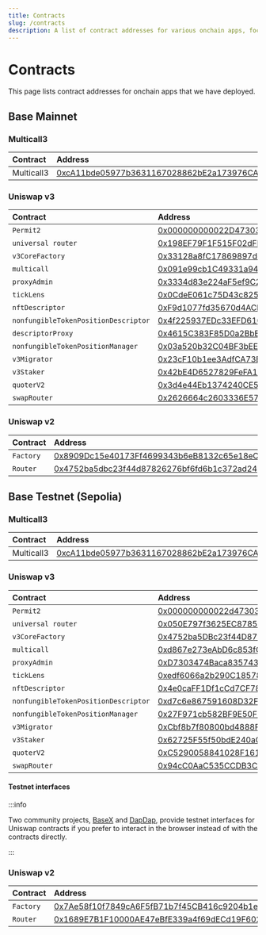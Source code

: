 ```yaml
---
title: Contracts
slug: /contracts
description: A list of contract addresses for various onchain apps, focusing on both the Base Mainnet and Base Testnet deployments.
---
```



# Contracts

This page lists contract addresses for onchain apps that we have deployed.



## Base Mainnet

### Multicall3

| Contract   | Address                                                                                                               |
| :--------- | :-------------------------------------------------------------------------------------------------------------------- |
| Multicall3 | [0xcA11bde05977b3631167028862bE2a173976CA11](https://basescan.org/address/0xcA11bde05977b3631167028862bE2a173976CA11) |

### Uniswap v3

| Contract                             | Address                                                                                                               |
| :----------------------------------- | :-------------------------------------------------------------------------------------------------------------------- |
| `Permit2`                            | [0x000000000022D473030F116dDEE9F6B43aC78BA3](https://basescan.org/address/0x000000000022D473030F116dDEE9F6B43aC78BA3) |
| `universal router`                   | [0x198EF79F1F515F02dFE9e3115eD9fC07183f02fC](https://basescan.org/address/0x198EF79F1F515F02dFE9e3115eD9fC07183f02fC) |
| `v3CoreFactory`                      | [0x33128a8fC17869897dcE68Ed026d694621f6FDfD](https://basescan.org/address/0x33128a8fC17869897dcE68Ed026d694621f6FDfD) |
| `multicall`                          | [0x091e99cb1C49331a94dD62755D168E941AbD0693](https://basescan.org/address/0x091e99cb1C49331a94dD62755D168E941AbD0693) |
| `proxyAdmin`                         | [0x3334d83e224aF5ef9C2E7DDA7c7C98Efd9621fA9](https://basescan.org/address/0x3334d83e224aF5ef9C2E7DDA7c7C98Efd9621fA9) |
| `tickLens`                           | [0x0CdeE061c75D43c82520eD998C23ac2991c9ac6d](https://basescan.org/address/0x0CdeE061c75D43c82520eD998C23ac2991c9ac6d) |
| `nftDescriptor`                      | [0xF9d1077fd35670d4ACbD27af82652a8d84577d9F](https://basescan.org/address/0xF9d1077fd35670d4ACbD27af82652a8d84577d9F) |
| `nonfungibleTokenPositionDescriptor` | [0x4f225937EDc33EFD6109c4ceF7b560B2D6401009](https://basescan.org/address/0x4f225937EDc33EFD6109c4ceF7b560B2D6401009) |
| `descriptorProxy`                    | [0x4615C383F85D0a2BbED973d83ccecf5CB7121463](https://basescan.org/address/0x4615C383F85D0a2BbED973d83ccecf5CB7121463) |
| `nonfungibleTokenPositionManager`    | [0x03a520b32C04BF3bEEf7BEb72E919cf822Ed34f1](https://basescan.org/address/0x03a520b32C04BF3bEEf7BEb72E919cf822Ed34f1) |
| `v3Migrator`                         | [0x23cF10b1ee3AdfCA73B0eF17C07F7577e7ACd2d7](https://basescan.org/address/0x23cF10b1ee3AdfCA73B0eF17C07F7577e7ACd2d7) |
| `v3Staker`                           | [0x42bE4D6527829FeFA1493e1fb9F3676d2425C3C1](https://basescan.org/address/0x42bE4D6527829FeFA1493e1fb9F3676d2425C3C1) |
| `quoterV2`                           | [0x3d4e44Eb1374240CE5F1B871ab261CD16335B76a](https://basescan.org/address/0x3d4e44Eb1374240CE5F1B871ab261CD16335B76a) |
| `swapRouter`                         | [0x2626664c2603336E57B271c5C0b26F421741e481](https://basescan.org/address/0x2626664c2603336E57B271c5C0b26F421741e481) |

### Uniswap v2

| Contract  | Address                                                                                                               |
| :-------- | :-------------------------------------------------------------------------------------------------------------------- |
| `Factory` | [0x8909Dc15e40173Ff4699343b6eB8132c65e18eC6](https://basescan.org/address/0x8909Dc15e40173Ff4699343b6eB8132c65e18eC6) |
| `Router`  | [0x4752ba5dbc23f44d87826276bf6fd6b1c372ad24](https://basescan.org/address/0x4752ba5dbc23f44d87826276bf6fd6b1c372ad24) |

## Base Testnet (Sepolia)

### Multicall3

| Contract   | Address                                                                                                                       |
| :--------- | :---------------------------------------------------------------------------------------------------------------------------- |
| Multicall3 | [0xcA11bde05977b3631167028862bE2a173976CA11](https://sepolia.basescan.org/address/0xcA11bde05977b3631167028862bE2a173976CA11) |

### Uniswap v3

| Contract                             | Address                                                                                                                       |
| :----------------------------------- | :---------------------------------------------------------------------------------------------------------------------------- |
| `Permit2`                            | [0x000000000022d473030f116ddee9f6b43ac78ba3](https://sepolia.basescan.org/address/0x000000000022d473030f116ddee9f6b43ac78ba3) |
| `universal router`                   | [0x050E797f3625EC8785265e1d9BDd4799b97528A1](https://sepolia.basescan.org/address/0x050E797f3625EC8785265e1d9BDd4799b97528A1) |
| `v3CoreFactory`                      | [0x4752ba5DBc23f44D87826276BF6Fd6b1C372aD24](https://sepolia.basescan.org/address/0x4752ba5DBc23f44D87826276BF6Fd6b1C372aD24) |
| `multicall`                          | [0xd867e273eAbD6c853fCd0Ca0bFB6a3aE6491d2C1](https://sepolia.basescan.org/address/0xd867e273eAbD6c853fCd0Ca0bFB6a3aE6491d2C1) |
| `proxyAdmin`                         | [0xD7303474Baca835743B54D73799688990f24a79D](https://sepolia.basescan.org/address/0xD7303474Baca835743B54D73799688990f24a79D) |
| `tickLens`                           | [0xedf6066a2b290C185783862C7F4776A2C8077AD1](https://sepolia.basescan.org/address/0xedf6066a2b290C185783862C7F4776A2C8077AD1) |
| `nftDescriptor`                      | [0x4e0caFF1Df1cCd7CF782FDdeD77f020699B57f1a](https://sepolia.basescan.org/address/0x4e0caFF1Df1cCd7CF782FDdeD77f020699B57f1a) |
| `nonfungibleTokenPositionDescriptor` | [0xd7c6e867591608D32Fe476d0DbDc95d0cf584c8F](https://sepolia.basescan.org/address/0xd7c6e867591608D32Fe476d0DbDc95d0cf584c8F) |
| `nonfungibleTokenPositionManager`    | [0x27F971cb582BF9E50F397e4d29a5C7A34f11faA2](https://sepolia.basescan.org/address/0x27F971cb582BF9E50F397e4d29a5C7A34f11faA2) |
| `v3Migrator`                         | [0xCbf8b7f80800bd4888Fbc7bf1713B80FE4E23E10](https://sepolia.basescan.org/address/0xCbf8b7f80800bd4888Fbc7bf1713B80FE4E23E10) |
| `v3Staker`                           | [0x62725F55f50bdE240aCa3e740D47298CAc8d57D5](https://sepolia.basescan.org/address/0x62725F55f50bdE240aCa3e740D47298CAc8d57D5) |
| `quoterV2`                           | [0xC5290058841028F1614F3A6F0F5816cAd0df5E27](https://sepolia.basescan.org/address/0xC5290058841028F1614F3A6F0F5816cAd0df5E27) |
| `swapRouter`                         | [0x94cC0AaC535CCDB3C01d6787D6413C739ae12bc4](https://sepolia.basescan.org/0x94cC0AaC535CCDB3C01d6787D6413C739ae12bc4)         |

#### Testnet interfaces

:::info

Two community projects, [BaseX](https://basex-test.vercel.app/swap?currencyA=ETH&currencyB=0x036CbD53842c5426634e7929541eC2318f3dCF7e&focus=source) and [DapDap](https://testnet.base.dapdap.net/uniswap/swap), provide testnet interfaces for Uniswap contracts if you prefer to interact in the browser instead of with the contracts directly.

:::

### Uniswap v2

| Contract  | Address                                                                                                                       |
| :-------- | :---------------------------------------------------------------------------------------------------------------------------- |
| `Factory` | [0x7Ae58f10f7849cA6F5fB71b7f45CB416c9204b1e](https://sepolia.basescan.org/address/0x7Ae58f10f7849cA6F5fB71b7f45CB416c9204b1e) |
| `Router`  | [0x1689E7B1F10000AE47eBfE339a4f69dECd19F602](https://sepolia.basescan.org/address/0x1689E7B1F10000AE47eBfE339a4f69dECd19F602) |


<FeedbackWidget />
